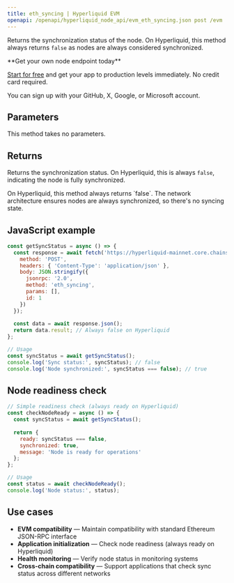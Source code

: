 ```yaml
---
title: eth_syncing | Hyperliquid EVM
openapi: /openapi/hyperliquid_node_api/evm_eth_syncing.json post /evm
---
```


Returns the synchronization status of the node. On Hyperliquid, this method always returns `false` as nodes are always considered synchronized.

<Check>
**Get your own node endpoint today**

[Start for free](https://console.chainstack.com/) and get your app to production levels immediately. No credit card required.

You can sign up with your GitHub, X, Google, or Microsoft account.
</Check>

## Parameters

This method takes no parameters.

## Returns

Returns the synchronization status. On Hyperliquid, this is always `false`, indicating the node is fully synchronized.

<Note>
On Hyperliquid, this method always returns `false`. The network architecture ensures nodes are always synchronized, so there's no syncing state.
</Note>

## JavaScript example

```javascript
const getSyncStatus = async () => {
  const response = await fetch('https://hyperliquid-mainnet.core.chainstack.com/YOUR_API_KEY/evm', {
    method: 'POST',
    headers: { 'Content-Type': 'application/json' },
    body: JSON.stringify({
      jsonrpc: '2.0',
      method: 'eth_syncing',
      params: [],
      id: 1
    })
  });
  
  const data = await response.json();
  return data.result; // Always false on Hyperliquid
};

// Usage
const syncStatus = await getSyncStatus();
console.log('Sync status:', syncStatus); // false
console.log('Node synchronized:', syncStatus === false); // true
```

## Node readiness check

```javascript
// Simple readiness check (always ready on Hyperliquid)
const checkNodeReady = async () => {
  const syncStatus = await getSyncStatus();
  
  return {
    ready: syncStatus === false,
    synchronized: true,
    message: 'Node is ready for operations'
  };
};

// Usage
const status = await checkNodeReady();
console.log('Node status:', status);
```

## Use cases

* **EVM compatibility** — Maintain compatibility with standard Ethereum JSON-RPC interface
* **Application initialization** — Check node readiness (always ready on Hyperliquid)
* **Health monitoring** — Verify node status in monitoring systems
* **Cross-chain compatibility** — Support applications that check sync status across different networks